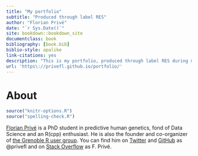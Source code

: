 ```yaml
--- 
title: "My portfolio"
subtitle: "Produced through label RES"
author: "Florian Privé"
date: "`r Sys.Date()`"
site: bookdown::bookdown_site
documentclass: book
bibliography: [book.bib]
biblio-style: apalike
link-citations: yes
description: "This is my portfolio, produced through label RES during my thesis."
url: 'https\://privefl.github.io/portfolio/'
---
```



# About {-}

```r
source("knitr-options.R")
source("spelling-check.R")
```

[Florian Privé](https://privefl.github.io/) is a PhD student in predictive human genetics, fond of Data Science and an R(cpp) enthusiast. He is also the founder and co-organizer of [the Grenoble R user group](https://r-in-grenoble.github.io/). You can find him on [Twitter](https://twitter.com/privefl) and [GitHub](https://github.com/privefl) as \@privefl and on [Stack Overflow](https://stackoverflow.com/users/6103040/f-priv%c3%a9) as F. Privé.
